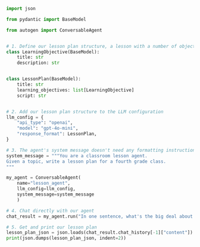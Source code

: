 ```python
import json

from pydantic import BaseModel

from autogen import ConversableAgent


# 1. Define our lesson plan structure, a lesson with a number of objectives
class LearningObjective(BaseModel):
    title: str
    description: str


class LessonPlan(BaseModel):
    title: str
    learning_objectives: list[LearningObjective]
    script: str


# 2. Add our lesson plan structure to the LLM configuration
llm_config = {
    "api_type": "openai",
    "model": "gpt-4o-mini",
    "response_format": LessonPlan,
}

# 3. The agent's system message doesn't need any formatting instructions
system_message = """You are a classroom lesson agent.
Given a topic, write a lesson plan for a fourth grade class.
"""

my_agent = ConversableAgent(
    name="lesson_agent",
    llm_config=llm_config,
    system_message=system_message
    )

# 4. Chat directly with our agent
chat_result = my_agent.run("In one sentence, what's the big deal about AI?")

# 5. Get and print our lesson plan
lesson_plan_json = json.loads(chat_result.chat_history[-1]["content"])
print(json.dumps(lesson_plan_json, indent=2))
```
